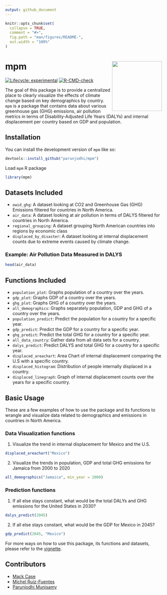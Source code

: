 ```yaml
---
output: github_document
---
```


<!-- README.md is generated from README.Rmd. Please edit that file -->

```r
knitr::opts_chunk$set(
  collapse = TRUE,
  comment = "#>",
  fig.path = "man/figures/README-",
  out.width = "100%"
)
```

# mpm <img src='data-raw/hex-mpm.png' align="right" height="160"/>

<!-- badges: start -->
[![Lifecycle: experimental](https://img.shields.io/badge/lifecycle-experimental-orange.svg)](https://lifecycle.r-lib.org/articles/stages.html#experimental)
[![R-CMD-check](https://github.com/parunjodhi/mpm/actions/workflows/R-CMD-check.yaml/badge.svg)](https://github.com/parunjodhi/mpm/actions/workflows/R-CMD-check.yaml)
<!-- [![CRAN status](https://www.r-pkg.org/badges/version/mpm)](https://CRAN.R-project.org/package=mpm) -->
<!-- badges: end -->

The goal of this package is to provide a centralized place to clearly visualize the effects of climate change based on key demographics by country. `mpm` is a package that contains data about various greenhouse gas (GHG) emissions, air pollution metrics in terms of Disability-Adjusted Life Years (DALYs) and internal displacement per country based on GDP and population.

## Installation

You can install the development version of `mpm` like so:

``` r
devtools::install_github("parunjodhi/mpm")
```

Load `mpm` R package
```r
library(mpm)
```

## Datasets Included
  + `owid_ghg`: A dataset looking at CO2 and Greenhouse Gas (GHG) Emissions filtered for countries in North America.
  + `air_data`: A dataset looking at air pollution in terms of DALYS filtered for countries in North America.
  + `regional_grouping`: A dataset grouping North American countries into regions by economic class
  + `displaced_by_disaster`: A dataset looking at internal displacement counts due to extreme events caused by climate change.
  
### Example: Air Pollution Data Measured in DALYS
```r
head(air_data)
```

## Functions Included
  + `population_plot`: Graphs population of a country over the years.
  + `gdp_plot`: Graphs GDP of a country over the years.
  + `ghg_plot`: Graphs GHG of a country over the years.
  + `all_demographics`: Graphs separately population, GDP and GHG of a country over the years.
  + `population_predict`: Predict the population for a country for a specific year.
  + `gdp_predict`: Predict the GDP for a country for a specific year.
  + `ghg_predict`: Predict the total GHG for a country for a specific year.
  + `all_data_country`: Gather data from all data sets for a country.
  + `dalys_predict`: Predict DALYS and total GHG for a country for a specific year.
  + `displaced_areachart`: Area Chart of internal displacement comparing the U.S with a specific country.
  + `displaced_histogram`: Distribution of people internally displaced in a country.
  + `displaced_linegraph`: Graph of internal displacement counts over the years for a specific country.
  
## Basic Usage
These are a few examples of how to use the package and its functions to wrangle and visualize data related to demographics and emissions in countries in North America.

### Data Visualization functions
  1. Visualize the trend in internal displacement for Mexico and the U.S.
```r
displaced_areachart("Mexico")
```

  2. Visualize the trends in population, GDP and total GHG emissions for Jamaica from 2000 to 2020
```r
all_demographics("Jamaica", min_year = 2000)
```

### Prediction functions
  1. If all else stays constant, what would be the total DALYs and GHG emissions for the United States in 2030?
```r
dalys_predict(2045)
```

  2. If all else stays constant, what would be the GDP for Mexico in 2045?
```r
gdp_predict(2045, "Mexico")
```

For more ways on how to use this package, its functions and datasets, please refer to the [vignette](https://github.com/parunjodhi/mpm/blob/main/vignettes/mpm.Rmd).

## Contributors
  - [Mack Case](https://github.com/mcase07)
  - [Michel Ruiz-Fuentes](https://github.com/michelruizfuentes)
  - [Parunjodhi Munisamy](https://github.com/parunjodhi)
